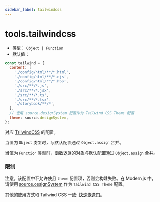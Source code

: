 ```yaml
---
sidebar_label: tailwindcss
---
```


# tools.tailwindcss

- 类型： `Object | Function`
- 默认值：

```js
const tailwind = {
  content: [
    './config/html/**/*.html',
    './config/html/**/*.ejs',
    './config/html/**/*.hbs',
    './src/**/*.js',
    './src/**/*.jsx',
    './src/**/*.ts',
    './src/**/*.tsx',
    './storybook/**/*',
  ],
  // 使用 source.designSystem 配置作为 Tailwind CSS Theme 配置
  theme: source.designSystem,
};
```

对应 [TailwindCSS](https://tailwindcss.com/docs/configuration) 的配置。

当值为 `Object` 类型时，与默认配置通过 `Object.assign` 合并。

当值为 `Function` 类型时，函数返回的对象与默认配置通过 `Object.assign` 合并。

### 限制

注意，该配置中不允许使用 `theme` 配置项，否则会构建失败。在 Modern.js 中，请使用 [source.designSystem](/configure/app/source/design-system) 作为 `Tailwind CSS Theme` 配置。

其他的使用方式和 Tailwind CSS 一致: [快速传送门](https://tailwindcss.com/docs/configuration)。
